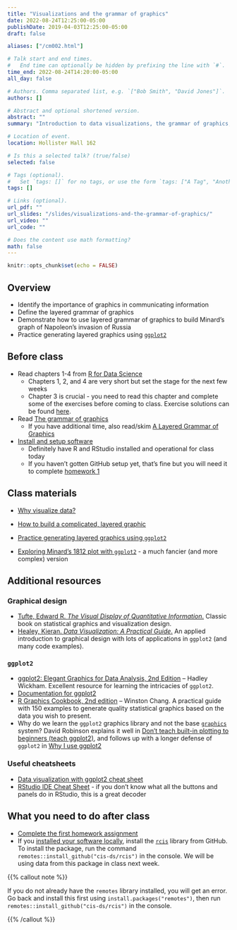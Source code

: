 ```yaml
---
title: "Visualizations and the grammar of graphics"
date: 2022-08-24T12:25:00-05:00
publishDate: 2019-04-03T12:25:00-05:00
draft: false

aliases: ["/cm002.html"]

# Talk start and end times.
#   End time can optionally be hidden by prefixing the line with `#`.
time_end: 2022-08-24T14:20:00-05:00
all_day: false

# Authors. Comma separated list, e.g. `["Bob Smith", "David Jones"]`.
authors: []

# Abstract and optional shortened version.
abstract: ""
summary: "Introduction to data visualizations, the grammar of graphics, and ggplot2."

# Location of event.
location: Hollister Hall 162

# Is this a selected talk? (true/false)
selected: false

# Tags (optional).
#   Set `tags: []` for no tags, or use the form `tags: ["A Tag", "Another Tag"]` for one or more tags.
tags: []

# Links (optional).
url_pdf: ""
url_slides: "/slides/visualizations-and-the-grammar-of-graphics/"
url_video: ""
url_code: ""

# Does the content use math formatting?
math: false
---
```


```r
knitr::opts_chunk$set(echo = FALSE)
```

## Overview

* Identify the importance of graphics in communicating information
* Define the layered grammar of graphics
* Demonstrate how to use layered grammar of graphics to build Minard's graph of Napoleon's invasion of Russia
* Practice generating layered graphics using [`ggplot2`](https://github.com/hadley/ggplot2)

## Before class

* Read chapters 1-4 from [R for Data Science](http://r4ds.had.co.nz/)
    * Chapters 1, 2, and 4 are very short but set the stage for the next few weeks
    * Chapter 3 is crucial - you need to read this chapter and complete some of the exercises before coming to class. Exercise solutions can be found [here](https://jrnold.github.io/r4ds-exercise-solutions/).
* Read [The grammar of graphics](/notes/grammar-of-graphics/)
    * If you have additional time, also read/skim [A Layered Grammar of Graphics](https://www.tandfonline.com/doi/pdf/10.1198/jcgs.2009.07098)
* [Install and setup software](/setup/)
    * Definitely have R and RStudio installed and operational for class today
    * If you haven't gotten GitHub setup yet, that's fine but you will need it to complete [homework 1](/homework/edit-readme/)

## Class materials

* [Why visualize data?](/notes/why-visualize-data/)
* [How to build a complicated, layered graphic](/notes/minard/)
* [Practice generating layered graphics using `ggplot2`](/notes/gapminder/)

* [Exploring Minard's 1812 plot with `ggplot2`](https://github.com/andrewheiss/fancy-minard) - a much fancier (and more complex) version

## Additional resources

### Graphical design

* [Tufte, Edward R. *The Visual Display of Quantitative Information*.](https://www.edwardtufte.com/tufte/books_vdqi) Classic book on statistical graphics and visualization design.
* [Healey, Kieran. *Data Visualization: A Practical Guide*.](https://socviz.co/) An applied introduction to graphical design with lots of applications in `ggplot2` (and many code examples).

### `ggplot2`

* [ggplot2: Elegant Graphics for Data Analysis, 2nd Edition](https://ggplot2-book.org/) -- Hadley Wickham. Excellent resource for learning the intricacies of `ggplot2`.
* [Documentation for ggplot2](http://docs.ggplot2.org/current/)
* [R Graphics Cookbook, 2nd edition](https://r-graphics.org/) -- Winston Chang. A practical guide with 150 examples to generate quality statistical graphics based on the data you wish to present.
* Why do we learn the `ggplot2` graphics library and not the base [`graphics`](https://cran.r-project.org/web/views/Graphics.html) system? David Robinson explains it well in [Don't teach built-in plotting to beginners (teach ggplot2)](http://varianceexplained.org/r/teach_ggplot2_to_beginners/), and follows up with a longer defense of `ggplot2` in [Why I use ggplot2](http://varianceexplained.org/r/why-I-use-ggplot2/)

### Useful cheatsheets

* [Data visualization with ggplot2 cheat sheet](https://raw.githubusercontent.com/rstudio/cheatsheets/main/data-visualization.pdf)
* [RStudio IDE Cheat Sheet](https://raw.githubusercontent.com/rstudio/cheatsheets/main/rstudio-ide.pdf) - if you don't know what all the buttons and panels do in RStudio, this is a great decoder

## What you need to do after class

* [Complete the first homework assignment](/homework/edit-readme/)
* If you [installed your software locally](/setup/#option-2---install-the-software-locally), install the [`rcis`](https://github.com/cis-ds/rcis) library from GitHub. To install the package, run the command `remotes::install_github("cis-ds/rcis")` in the console. We will be using data from this package in class next week.

{{% callout note %}}

If you do not already have the `remotes` library installed, you will get an error. Go back and install this first using `install.packages("remotes")`, then run `remotes::install_github("cis-ds/rcis")` in the console.

{{% /callout %}}
